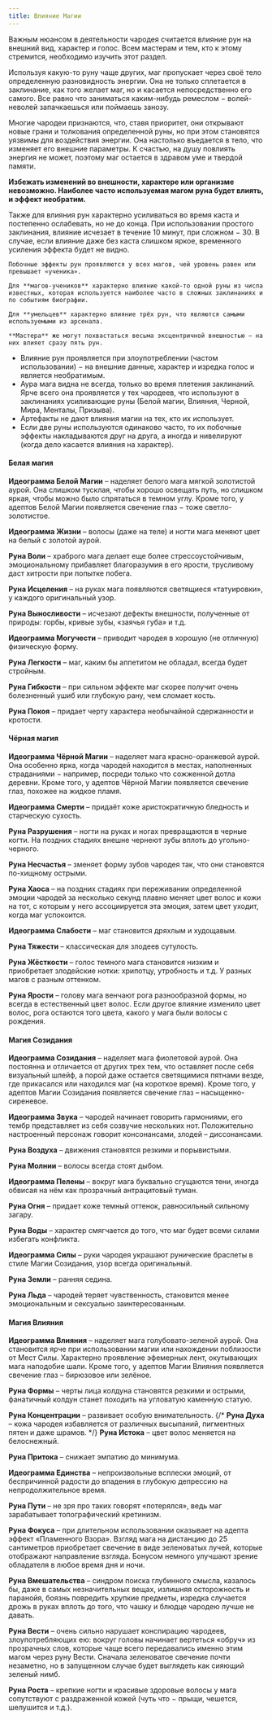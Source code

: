```yaml
---
title: Влияние Магии
---
```



<ButtonCover src="pic.jpg" title="Влияние Магии" author="Clint Cearley" authorHref="https://www.artstation.com/clintcearley" />
<BlockquoteBox attention>
    Важным нюансом в деятельности чародея считается влияние рун на внешний вид, характер и голос. Всем мастерам и тем, кто к этому стремится, необходимо изучить этот раздел.
</BlockquoteBox>

Используя какую-то руну чаще других, маг пропускает через своё тело определенную разновидность энергии. Она не только сплетается в заклинание, как того желает маг, но и касается непосредственно его самого. Все равно что заниматься каким-нибудь ремеслом − волей-неволей запачкаешься или поймаешь занозу.

Многие чародеи признаются, что, ставя приоритет, они открывают новые грани и толкования определенной руны, но при этом становятся уязвимы для воздействия энергии. Она настолько въедается в тело, что изменяет его внешние параметры. К счастью, на душу повлиять энергия не может, поэтому маг остается в здравом уме и твердой памяти.

**Избежать изменений во внешности, характере или организме невозможно. Наиболее часто используемая магом руна будет влиять, и эффект необратим.**

Также для влияния рун характерно усиливаться во время каста и постепенно ослабевать, но не до конца. При использовании простого заклинания, влияние исчезает в течение 10 минут, при сложном − 30. В случае, если влияние даже без каста слишком яркое, временного усиления эффекта будет не видно.

<BlockquoteBox text>

    Побочные эффекты рун проявляются у всех магов, чей уровень равен или превышает «ученика».

    Для **магов-учеников** характерно влияние какой-то одной руны из числа известных, которая используется наиболее часто в сложных заклинаниях и по событиям биографии.

    Для **умельцев** характерно влияние трёх рун, что являются самыми используемыми из арсенала.

    **Мастера** же могут похвастаться весьма эксцентричной внешностью − на них влияет сразу пять рун.

</BlockquoteBox>

* Влияние рун проявляется при злоупотреблении (частом использовании) − на внешние данные, характер и изредка голос и является необратимым.
* Аура мага видна не всегда, только во время плетения заклинаний. Ярче всего она проявляется у тех чародеев, что используют в заклинаниях усиливающие руны (Белой магии, Влияния, Черной, Мира, Менталы, Призыва).
* Артефакты не дают влияния магии на тех, кто их использует.
* Если две руны используются одинаково часто, то их побочные эффекты накладываются друг на друга, а иногда и нивелируют (когда дело касается влияния на характер).

#### Белая магия

**Идеограмма Белой Магии** – наделяет белого мага мягкой золотистой аурой. Она слишком тусклая, чтобы хорошо освещать путь, но слишком яркая, чтобы можно было спрятаться в темном углу. Кроме того, у адептов Белой Магии появляется свечение глаз − тоже светло-золотистое.

**Идеограмма Жизни** – волосы (даже на теле) и ногти мага меняют цвет на белый с золотой аурой.

**Руна Воли** – храброго мага делает еще более стрессоустойчивым, эмоциональному прибавляет благоразумия в его ярости, трусливому даст хитрости при попытке побега.

**Руна Исцеления** – на руках мага появляются светящиеся «татуировки», у каждого оригинальный узор.

**Руна Выносливости** – исчезают дефекты внешности, полученные от природы: горбы, кривые зубы, «заячья губа» и т.д.

**Идеограмма Могучести** – приводит чародея в хорошую (не отличную) физическую форму.

**Руна Легкости** – маг, каким бы аппетитом не обладал, всегда будет стройным.

**Руна Гибкости** – при сильном эффекте маг скорее получит очень болезненный ушиб или глубокую рану, чем сломает кость.

**Руна Покоя** – придает черту характера необычайной сдержанности и кротости.

#### Чёрная магия

**Идеограмма Чёрной Магии** – наделяет мага красно-оранжевой аурой. Она особенно ярка, когда чародей находится в местах, наполненных страданиями − например, посреди только что сожженной дотла деревни. Кроме того, у адептов Чёрной Магии появляется свечение глаз, похожее на жидкое пламя.

**Идеограмма Смерти** – придаёт коже аристократичную бледность и старческую сухость.

**Руна Разрушения** – ногти на руках и ногах превращаются в черные когти. На поздних стадиях внешне чернеют зубы вплоть до угольно-черного.

**Руна Несчастья** – зменяет форму зубов чародея так, что они становятся по-хищному острыми.

**Руна Хаоса** – на поздних стадиях при переживании определенной эмоции чародей за несколько секунд плавно меняет цвет волос и кожи на тот, с которым у него ассоциируется эта эмоция, затем цвет уходит, когда маг успокоится.

**Идеограмма Слабости** – маг становится дряхлым и худощавым.

**Руна Тяжести** – классическая для злодеев сутулость.

**Руна Жёсткости** – голос темного мага становится низким и приобретает злодейские нотки: хрипотцу, утробность и т.д. У разных магов с разным оттенком.

**Руна Ярости** – голову мага венчают рога разнообразной формы, но всегда в естественный цвет волос. Если другое влияние изменило цвет волос, рога остаются того цвета, какого у мага были волосы с рождения.

#### Магия Созидания

**Идеограмма Созидания** – наделяет мага фиолетовой аурой. Она постоянна и отличается от других трех тем, что оставляет после себя визуальный шлейф, а порой даже остается светящимися пятнами везде, где прикасался или находился маг (на короткое время). Кроме того, у адептов Магии Созидания появляется свечение глаз – насыщенно-сиреневое.

**Идеограмма Звука** – чародей начинает говорить гармониями, его тембр представляет из себя созвучие нескольких нот. Положительно настроенный персонаж говорит консонансами, злодей – диссонансами. 

**Руна Воздуха** – движения становятся резкими и порывистыми.

**Руна Молнии** – волосы всегда стоят дыбом.

**Идеограмма Пелены** – вокруг мага буквально сгущаются тени, иногда обвисая на нём как прозрачный антрацитовый туман.

**Руна Огня** – придает коже темный оттенок, равносильный сильному загару.

**Руна Воды** – характер смягчается до того, что маг будет всеми силами избегать конфликта.

**Идеограмма Силы** – руки чародея украшают рунические браслеты в стиле Магии Созидания, узор всегда оригинальный.

**Руна Земли** – ранняя седина.

**Руна Льда** – чародей теряет чувственность, становится менее эмоциональным и сексуально заинтересованным.

#### Магия Влияния

**Идеограмма Влияния** – наделяет мага голубовато-зеленой аурой. Она становится ярче при использовании магии или нахождении поблизости от Мест Силы. Характерно проявление эфемерных лент, окутывающих мага наподобие шали. Кроме того, у адептов Магии Влияния появляется свечение глаз – бирюзовое или зелёное.

**Руна Формы** – черты лица колдуна становятся резкими и острыми, фанатичный колдун станет походить на угловатую каменную статую.

**Руна Концентрации** – развивает особую внимательность.
{/* **Руна Духа** – кожа чародея избавляется от различных высыпаний, пигментных пятен и даже шрамов. */}
**Руна Истока** – цвет волос меняется на белоснежный.

**Руна Притока** – снижает эмпатию до минимума.

**Идеограмма Единства** – непроизвольные всплески эмоций, от беспричинной радости до впадения в глубокую депрессию на непродолжительное время.

**Руна Пути** – не зря про таких говорят «потерялся», ведь маг зарабатывает топографический кретинизм.

**Руна Фокуса** – при длительном использовании оказывает на адепта эффект «Пламенного Взора». Взгляд мага на дистанцию до 25 сантиметров приобретает свечение в виде зеленоватых лучей, которые отображают направление взгляда. Бонусом немного улучшают зрение обладателя в любое время дня и ночи.

**Руна Вмешательства** – синдром поиска глубинного смысла, казалось бы, даже в самых незначительных вещах, излишняя осторожность и паранойя, боязнь повредить хрупкие предметы, изредка случается дрожь в руках вплоть до того, что чашку и блюдце чародею лучше не давать.

**Руна Вести** – очень сильно нарушает конспирацию чародеев, злоупотребляющих ею: вокруг головы начинает вертеться «обруч» из прозрачных слов, которые чаще всего передавались именно этим магом через руну Вести. Сначала зеленоватое свечение почти незаметно, но в запущенном случае будет выглядеть как сияющий зеленый нимб.

**Руна Роста** – крепкие ногти и красивые здоровые волосы у мага сопутствуют с раздраженной кожей (чуть что − прыщи, чешется, шелушится и т.д.).